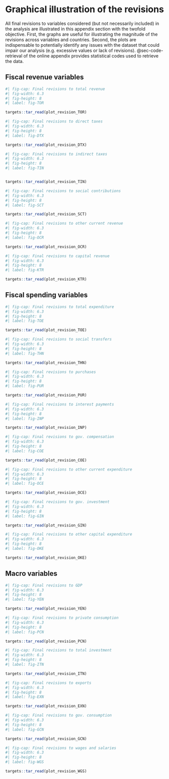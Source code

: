 # Graphical illustration of the revisions {#sec-Revisions-illustration}

All final revisions to variables considered (but not necessarily included) in the analysis are illustrated in this appendix section with the twofold objective. First, the graphs are useful for illustrating the magnitude of the revisions across variables and countries. Second, the plots are indispensable to potentially identify any issues with the dataset that could impair our analysis (e.g. excessive values or lack of revisions). @sec-code-retrieval of the online appendix provides statistical codes used to retrieve the data.
<!-- APPENDIX BUG CROSS REF : https://github.com/quarto-dev/quarto-cli/issues/3234 -->

## Fiscal revenue variables
```r
#| fig-cap: Final revisions to total revenue
#| fig-width: 6.3
#| fig-height: 8
#| label: fig-TOR

targets::tar_read(plot_revision_TOR)
```

::: {.content-visible when-format="pdf"}
\pagebreak
:::

```r
#| fig-cap: Final revisions to direct taxes
#| fig-width: 6.3
#| fig-height: 8
#| label: fig-DTX

targets::tar_read(plot_revision_DTX)
```

::: {.content-visible when-format="pdf"}
\pagebreak
:::

```r
#| fig-cap: Final revisions to indirect taxes
#| fig-width: 6.3
#| fig-height: 8
#| label: fig-TIN


targets::tar_read(plot_revision_TIN)
```

::: {.content-visible when-format="pdf"}
\pagebreak
:::

```r
#| fig-cap: Final revisions to social contributions
#| fig-width: 6.3
#| fig-height: 8
#| label: fig-SCT

targets::tar_read(plot_revision_SCT)
```

::: {.content-visible when-format="pdf"}
\pagebreak
:::

```r
#| fig-cap: Final revisions to other current revenue
#| fig-width: 6.3
#| fig-height: 8
#| label: fig-OCR

targets::tar_read(plot_revision_OCR)
```

::: {.content-visible when-format="pdf"}
\pagebreak
:::

```r
#| fig-cap: Final revisions to capital revenue
#| fig-width: 6.3
#| fig-height: 8
#| label: fig-KTR

targets::tar_read(plot_revision_KTR)
```

## Fiscal spending variables

```r
#| fig-cap: Final revisions to total expenditure
#| fig-width: 6.3
#| fig-height: 8
#| label: fig-TOE

targets::tar_read(plot_revision_TOE)
```

::: {.content-visible when-format="pdf"}
\pagebreak
:::

```r
#| fig-cap: Final revisions to social transfers
#| fig-width: 6.3
#| fig-height: 8
#| label: fig-THN

targets::tar_read(plot_revision_THN)
```

::: {.content-visible when-format="pdf"}
\pagebreak
:::

```r
#| fig-cap: Final revisions to purchases
#| fig-width: 6.3
#| fig-height: 8
#| label: fig-PUR

targets::tar_read(plot_revision_PUR)
```

::: {.content-visible when-format="pdf"}
\pagebreak
:::

```r
#| fig-cap: Final revisions to interest payments
#| fig-width: 6.3
#| fig-height: 8
#| label: fig-INP

targets::tar_read(plot_revision_INP)
```

::: {.content-visible when-format="pdf"}
\pagebreak
:::

```r
#| fig-cap: Final revisions to gov. compensation
#| fig-width: 6.3
#| fig-height: 8
#| label: fig-COE

targets::tar_read(plot_revision_COE)
```

::: {.content-visible when-format="pdf"}
\pagebreak
:::

```r
#| fig-cap: Final revisions to other current expenditure
#| fig-width: 6.3
#| fig-height: 8
#| label: fig-OCE

targets::tar_read(plot_revision_OCE)
```

::: {.content-visible when-format="pdf"}
\pagebreak
:::

```r
#| fig-cap: Final revisions to gov. investment
#| fig-width: 6.3
#| fig-height: 8
#| label: fig-GIN

targets::tar_read(plot_revision_GIN)
```

::: {.content-visible when-format="pdf"}
\pagebreak
:::

```r
#| fig-cap: Final revisions to other capital expenditure
#| fig-width: 6.3
#| fig-height: 8
#| label: fig-OKE

targets::tar_read(plot_revision_OKE)
```

## Macro variables

```r
#| fig-cap: Final revisions to GDP
#| fig-width: 6.3
#| fig-height: 8
#| label: fig-YEN

targets::tar_read(plot_revision_YEN)
```

::: {.content-visible when-format="pdf"}
\pagebreak
:::

```r
#| fig-cap: Final revisions to private consumption
#| fig-width: 6.3
#| fig-height: 8
#| label: fig-PCN

targets::tar_read(plot_revision_PCN)
```

::: {.content-visible when-format="pdf"}
\pagebreak
:::

```r
#| fig-cap: Final revisions to total investment
#| fig-width: 6.3
#| fig-height: 8
#| label: fig-ITN

targets::tar_read(plot_revision_ITN)
```

::: {.content-visible when-format="pdf"}
\pagebreak
:::

```r
#| fig-cap: Final revisions to exports
#| fig-width: 6.3
#| fig-height: 8
#| label: fig-EXN

targets::tar_read(plot_revision_EXN)
```

::: {.content-visible when-format="pdf"}
\pagebreak
:::

```r
#| fig-cap: Final revisions to gov. consumption
#| fig-width: 6.3
#| fig-height: 8
#| label: fig-GCN

targets::tar_read(plot_revision_GCN)
```

::: {.content-visible when-format="pdf"}
\pagebreak
:::

```r
#| fig-cap: Final revisions to wages and salaries
#| fig-width: 6.3
#| fig-height: 8
#| label: fig-WGS

targets::tar_read(plot_revision_WGS)
```
